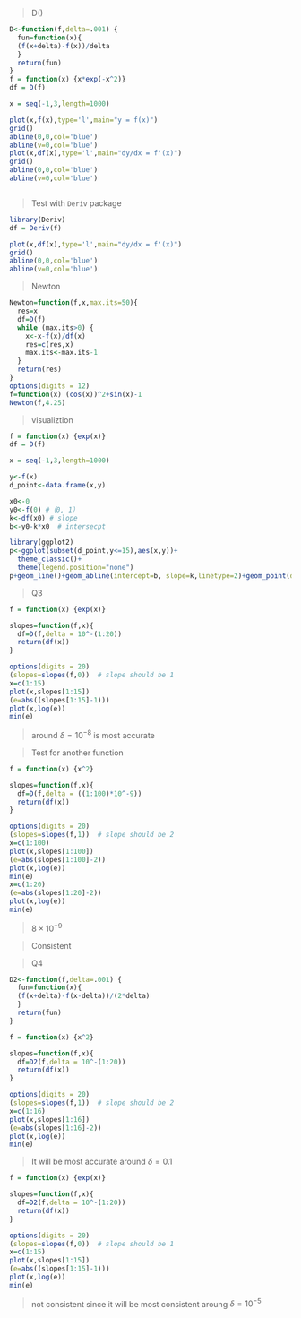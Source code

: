 
> D() 

```r
D<-function(f,delta=.001) {
  fun=function(x){
  (f(x+delta)-f(x))/delta
  }
  return(fun)
}
f = function(x) {x*exp(-x^2)}
df = D(f)

x = seq(-1,3,length=1000)

plot(x,f(x),type='l',main="y = f(x)")
grid()
abline(0,0,col='blue')
abline(v=0,col='blue')
plot(x,df(x),type='l',main="dy/dx = f'(x)")
grid()
abline(0,0,col='blue')
abline(v=0,col='blue')
```

```r


```

> Test with `Deriv` package

```r
library(Deriv)
df = Deriv(f)

plot(x,df(x),type='l',main="dy/dx = f'(x)")
grid()
abline(0,0,col='blue')
abline(v=0,col='blue')
```

> Newton

```r
Newton=function(f,x,max.its=50){
  res=x
  df=D(f)
  while (max.its>0) {
    x<-x-f(x)/df(x)
    res=c(res,x)
    max.its<-max.its-1
  }
  return(res)
}
options(digits = 12)
f=function(x) (cos(x))^2+sin(x)-1
Newton(f,4.25)
```

> visualiztion

```r
f = function(x) {exp(x)}
df = D(f)

x = seq(-1,3,length=1000)

y<-f(x)  
d_point<-data.frame(x,y)

x0<-0
y0<-f(0) #（0, 1）
k<-df(x0) # slope
b<-y0-k*x0  # intersecpt

library(ggplot2) 
p<-ggplot(subset(d_point,y<=15),aes(x,y))+
  theme_classic()+
  theme(legend.position="none")
p+geom_line()+geom_abline(intercept=b, slope=k,linetype=2)+geom_point(data=data.frame(x=0,y=1),aes(colour="red"))
```

> Q3

```r
f = function(x) {exp(x)}

slopes=function(f,x){
  df=D(f,delta = 10^-(1:20))
  return(df(x))
}

options(digits = 20)
(slopes=slopes(f,0))  # slope should be 1
x=c(1:15)
plot(x,slopes[1:15])
(e=abs((slopes[1:15]-1)))
plot(x,log(e))
min(e)

```

> around $\delta=10^{-8}$ is most accurate

> Test for another function

```r
f = function(x) {x^2}

slopes=function(f,x){
  df=D(f,delta = ((1:100)*10^-9))
  return(df(x))
}

options(digits = 20)
(slopes=slopes(f,1))  # slope should be 2
x=c(1:100)
plot(x,slopes[1:100])
(e=abs(slopes[1:100]-2))
plot(x,log(e))
min(e)
x=c(1:20)
(e=abs(slopes[1:20]-2))
plot(x,log(e))
min(e)
```

> $8\times10^{-9}$

> Consistent

> Q4

```r
D2<-function(f,delta=.001) {
  fun=function(x){
  (f(x+delta)-f(x-delta))/(2*delta)
  }
  return(fun)
}

f = function(x) {x^2}

slopes=function(f,x){
  df=D2(f,delta = 10^-(1:20))
  return(df(x))
}

options(digits = 20)
(slopes=slopes(f,1))  # slope should be 2
x=c(1:16)
plot(x,slopes[1:16])
(e=abs(slopes[1:16]-2))
plot(x,log(e))
min(e)
```

> It will be most accurate around $\delta=0.1$

```r
f = function(x) {exp(x)}

slopes=function(f,x){
  df=D2(f,delta = 10^-(1:20))
  return(df(x))
}

options(digits = 20)
(slopes=slopes(f,0))  # slope should be 1
x=c(1:15)
plot(x,slopes[1:15])
(e=abs((slopes[1:15]-1)))
plot(x,log(e))
min(e)
```

> not consistent since it will be most consistent aroung $\delta=10^{-5}$

